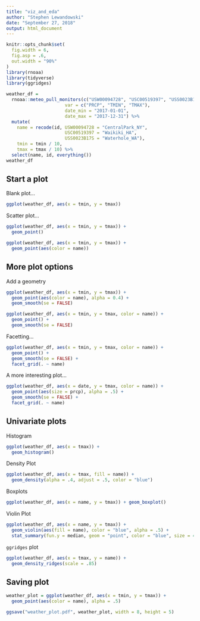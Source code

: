 ```yaml
---
title: "viz_and_eda"
author: "Stephen Lewandowski"
date: "September 27, 2018"
output: html_document
---
```


```r
knitr::opts_chunk$set(
  fig.width = 6,
  fig.asp = .6,
  out.width = "90%"
)
library(rnoaa)
library(tidyverse)
library(ggridges)
```

```r
weather_df = 
  rnoaa::meteo_pull_monitors(c("USW00094728", "USC00519397", "USS0023B17S"),
                      var = c("PRCP", "TMIN", "TMAX"), 
                      date_min = "2017-01-01",
                      date_max = "2017-12-31") %>%
  mutate(
    name = recode(id, USW00094728 = "CentralPark_NY", 
                      USC00519397 = "Waikiki_HA",
                      USS0023B17S = "Waterhole_WA"),
    tmin = tmin / 10,
    tmax = tmax / 10) %>%
  select(name, id, everything())
weather_df 
```
## Start a plot

Blank plot...

```r
ggplot(weather_df, aes(x = tmin, y = tmax))
```
Scatter plot...

```r
ggplot(weather_df, aes(x = tmin, y = tmax)) + 
  geom_point()
```
```r
ggplot(weather_df, aes(x = tmin, y = tmax)) + 
  geom_point(aes(color = name))
```

## More plot options

Add a geometry

```r
ggplot(weather_df, aes(x = tmin, y = tmax)) + 
  geom_point(aes(color = name), alpha = 0.4) +
  geom_smooth(se = FALSE)
```

```r
ggplot(weather_df, aes(x = tmin, y = tmax, color = name)) + 
  geom_point() +
  geom_smooth(se = FALSE)
```

Facetting...

```r
ggplot(weather_df, aes(x = tmin, y = tmax, color = name)) + 
  geom_point() +
  geom_smooth(se = FALSE) +
  facet_grid(. ~ name)
```
A more interesting plot...

```r
ggplot(weather_df, aes(x = date, y = tmax, color = name)) + 
  geom_point(aes(size = prcp), alpha = .5) +
  geom_smooth(se = FALSE) + 
  facet_grid(. ~ name)
```
## Univariate plots

Histogram

```r
ggplot(weather_df, aes(x = tmax)) + 
  geom_histogram()
```

Density Plot

```r
ggplot(weather_df, aes(x = tmax, fill = name)) + 
  geom_density(alpha = .4, adjust = .5, color = "blue")
```

Boxplots

```r
ggplot(weather_df, aes(x = name, y = tmax)) + geom_boxplot()
```

Violin Plot

```r
ggplot(weather_df, aes(x = name, y = tmax)) + 
  geom_violin(aes(fill = name), color = "blue", alpha = .5) + 
  stat_summary(fun.y = median, geom = "point", color = "blue", size = 4)
```

`ggridges` plot

```r
ggplot(weather_df, aes(x = tmax, y = name)) + 
  geom_density_ridges(scale = .85)
```

## Saving plot

```r
weather_plot = ggplot(weather_df, aes(x = tmin, y = tmax)) + 
  geom_point(aes(color = name), alpha = .5) 

ggsave("weather_plot.pdf", weather_plot, width = 8, height = 5)
```

